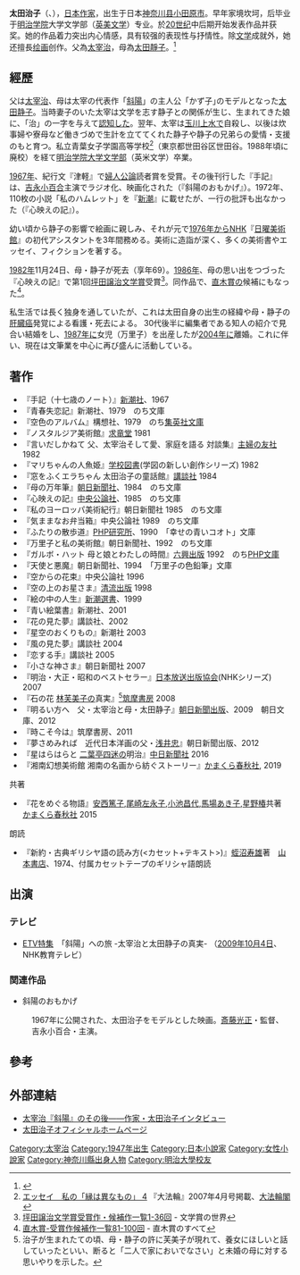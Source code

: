 {{Infobox writer 
| name      = 太田治子
| image     = 
| caption   = 
| birth_date = 1947年11月12日
| birth_place= [[神奈川县|神奈川县]][[小田原市|小田原市]]
| death_date =
| death_place=
| nationality = {{flag|日本}}
| occupation= [[作家|作家]]
| influences =
| influenced = 
| parents = [[太宰治|太宰治]]（父）<br> [[太田静子|太田静子]]（母）
}}

'''太田治子'''（{{lang-ja|太田治子、おおた はるこ}}、{{bd|1947年|11月12日|||Ota Haruko}}），[[日本|日本]][[作家|作家]]，出生于日本[[神奈川县|神奈川县]][[小田原市|小田原市]]。早年家境坎坷，后毕业于[[明治学院|明治学院]]大学文学部（[[英國文學|英]][[美國文學|美]][[文学|文学]]）专业。於[[20世纪|20世纪]]中后期开始发表作品并获奖。她的作品着力突出内心情感，具有较强的表现性与抒情性。除[[文学|文学]]成就外，她还擅長[[绘画|绘画]]创作。父為[[太宰治|太宰治]]，母為[[太田靜子|太田靜子]]。<ref>{{Cite web |url=http://otaharuko.web.fc2.com/ |title=太田治子オフィシャルホームページ |accessdate=2013-04-09 |archive-date=2012-03-21 |archive-url=https://web.archive.org/web/20120321114749/http://otaharuko.web.fc2.com/ |dead-url=no }}</ref>

== 經歷 ==
{{TransH}}
父は[[太宰治|太宰治]]、母は太宰の代表作「[[斜陽|斜陽]]」の主人公「かず子｣のモデルとなった[[太田静子|太田静子]]。当時妻子のいた太宰は文学を志す静子との関係が生じ、生まれてきた娘に、「治」の一字を与えて[[認知|認知]]した。翌年、太宰は[[玉川上水|玉川上水]]で自殺し、以後は炊事婦や寮母など働きづめで生計を立ててくれた静子や静子の兄弟らの愛情・支援のもと育つ。私立青葉女子学園高等学校<ref>[https://www.daihorin-kaku.com/news/n18020.html エッセイ　私の「縁は異なもの」 4] {{Wayback|url=https://www.daihorin-kaku.com/news/n18020.html |date=20220615002413 }} 『大法輪』2007年4月号掲載、[[大法輪閣|大法輪閣]]</ref>（東京都世田谷区世田谷。1988年頃に廃校）を経て[[明治学院大学|明治学院大学]][[文学部|文学部]]（英米文学）卒業。

[[1967年|1967年]]、紀行文『津軽』で[[婦人公論|婦人公論]]読者賞を受賞。その後刊行した『手記』は、[[吉永小百合|吉永小百合]]主演でラジオ化、映画化された（『斜陽のおもかげ』）。1972年、110枚の小説「私のハムレット」を『[[新潮|新潮]]』に載せたが、一行の批評も出なかった（『心映えの記』）。

幼い頃から静子の影響で絵画に親しみ、それが元で[[1976年|1976年]]からNHK『[[日曜美術館|日曜美術館]]』の初代アシスタントを3年間務める。美術に造詣が深く、多くの美術書やエッセイ、フィクションを著する。　

[[1982年|1982年]]11月24日、母・静子が死去（享年69）。[[1986年|1986年]]、母の思い出をつづった『心映えの記』で第1回[[坪田譲治文学賞|坪田譲治文学賞]]受賞<ref>[http://prizesworld.com/prizes/juvenile/tubt.htm 坪田譲治文学賞受賞作・候補作一覧1-36回] {{Wayback|url=http://prizesworld.com/prizes/juvenile/tubt.htm |date=20211214024123 }} - 文学賞の世界</ref>。同作品で、[[直木賞|直木賞]]の候補にもなった<ref>[https://prizesworld.com/naoki/ichiran/ichiran81-100.htm#list093 直木賞-受賞作候補作一覧81-100回] {{Wayback|url=https://prizesworld.com/naoki/ichiran/ichiran81-100.htm#list093 |date=20211009061548 }} - 直木賞のすべて</ref>。

私生活では長く独身を通していたが、これは太田自身の出生の経緯や母・静子の[[肝臓癌|肝臓癌]]発覚による看護・死去による。
30代後半に編集者である知人の紹介で見合い結婚をし、[[1987年|1987年]]に女児（万里子）を出産したが[[2004年|2004年]]に離婚。これに伴い、現在は文筆業を中心に再び盛んに活動している。
{{TransF}}

== 著作 ==
{{TransH}}
*『手記（十七歳のノート）』[[新潮社|新潮社]]、1967
*『青春失恋記』新潮社、1979　のち文庫　　
*『空色のアルバム』構想社、1979　のち[[集英社文庫|集英社文庫]]　
*『ノスタルジア美術館』[[求竜堂|求竜堂]] 1981
*『言いだしかねて 父、太宰治そして愛、家庭を語る 対談集』[[主婦の友社|主婦の友社]] 1982
*『マリちゃんの人魚姫』[[学校図書|学校図書]](学図の新しい創作シリーズ) 1982
*『窓をふくエラちゃん 太田治子の童話館』[[講談社|講談社]] 1984
*『母の万年筆』[[朝日新聞社|朝日新聞社]]、1984　のち文庫　
*『心映えの記』[[中央公論社|中央公論社]]、1985　のち文庫　
*『私のヨーロッパ美術紀行』朝日新聞社 1985　のち文庫　
*『気ままなお弁当箱』中央公論社 1989　のち文庫　  
*『ふたりの散歩道』[[PHP研究所|PHP研究所]]、1990　「幸せの青いコオト」文庫　
*『万里子と私の美術館』朝日新聞社、1992　のち文庫　
*『ガルボ・ハット 母と娘とわたしの時間』[[六興出版|六興出版]] 1992　のち[[PHP文庫|PHP文庫]]　
*『天使と悪魔』朝日新聞社、1994　「万里子の色鉛筆」文庫　
*『空からの花束』中央公論社 1996
*『空の上のお星さま』[[清流出版|清流出版]] 1998  
*『絵の中の人生』[[新潮選書|新潮選書]]、1999　
*『青い絵葉書』新潮社、2001　
*『花の見た夢』講談社、2002　
*『星空のおくりもの』新潮社 2003  
*『風の見た夢』講談社 2004
*『恋する手』講談社 2005  
*『小さな神さま』朝日新聞社 2007  
*『明治・大正・昭和のベストセラー』[[日本放送出版協会|日本放送出版協会]](NHKシリーズ) 2007 
*『石の花 [[林芙美子|林芙美子]]の真実』<ref>治子が生まれたての頃、母・静子の許に芙美子が現れて、養女にほしいと話していったといい、断ると「二人で家においでなさい」と未婚の母に対する思いやりを示した。</ref>[[筑摩書房|筑摩書房]] 2008
*『明るい方へ　父・太宰治と母・太田静子』[[朝日新聞出版|朝日新聞出版]]、2009　朝日文庫、2012　
*『時こそ今は』筑摩書房、2011　
*『夢さめみれば　近代日本洋画の父・[[浅井忠|浅井忠]]』朝日新聞出版、2012　
*『星はらはらと [[二葉亭四迷|二葉亭四迷]]の明治』[[中日新聞社|中日新聞社]] 2016
*『湘南幻想美術館 湘南の名画から紡ぐストーリー』[[かまくら春秋社|かまくら春秋社]], 2019

;共著
*『花をめぐる物語』[[安西篤子|安西篤子]],[[尾崎左永子|尾崎左永子]],[[小池昌代|小池昌代]],[[馬場あき子|馬場あき子]],[[星野椿|星野椿]]共著 [[かまくら春秋社|かまくら春秋社]] 2015

;朗読
*『新約・古典ギリシヤ語の読み方(<カセット+テキスト>)』[[蛭沼寿雄|蛭沼寿雄]]著　[[山本書店|山本書店]]、1974、付属カセットテープのギリシャ語朗読
{{TransF}}

== 出演 ==
{{TransH}}
===テレビ===
<!-- 単発のゲスト出演は不要。レギュラー番組のみ記述をお願いします。「Wikipedia:ウィキプロジェクト 芸能人」参照 -->
*[[ETV特集|ETV特集]]　「斜陽」への旅 -太宰治と太田静子の真実- （[[2009年|2009年]][[10月4日|10月4日]]、NHK教育テレビ）
===関連作品===
*斜陽のおもかげ
: 1967年に公開された、太田治子をモデルとした映画。[[斎藤光正|斎藤光正]]・監督、吉永小百合・主演。
{{TransF}}

== 參考 ==
{{reflist}}

== 外部連結 ==
* [https://cakes.mu/posts/4887 太宰治『斜陽』のその後——作家・太田治子インタビュー] {{Wayback|url=https://cakes.mu/posts/4887 |date=20220528024943 }}
* [http://otaharuko.web.fc2.com/ 太田治子オフィシャルホームページ]{{Wayback|url=http://otaharuko.web.fc2.com/ |date=20120321114749 }}

{{Normdaten}}

{{DEFAULTSORT:Ota Haruko}}

[[Category:太宰治|Category:太宰治]]
[[Category:1947年出生|Category:1947年出生]]
[[Category:日本小說家|Category:日本小說家]]
[[Category:女性小說家|Category:女性小說家]]
[[Category:神奈川縣出身人物|Category:神奈川縣出身人物]]
[[Category:明治大學校友|Category:明治大學校友]]